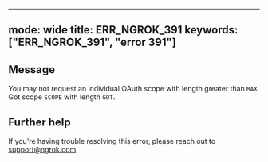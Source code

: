 
---
mode: wide
title: ERR_NGROK_391
keywords: ["ERR_NGROK_391", "error 391"]
---

## Message
You may not request an individual OAuth scope with length greater than `MAX`. Got scope `SCOPE` with length `GOT`.




## Further help
If you're having trouble resolving this error, please reach out to [support@ngrok.com](mailto:support@ngrok.com?subject=Help%20with%20ERR_NGROK_391)

